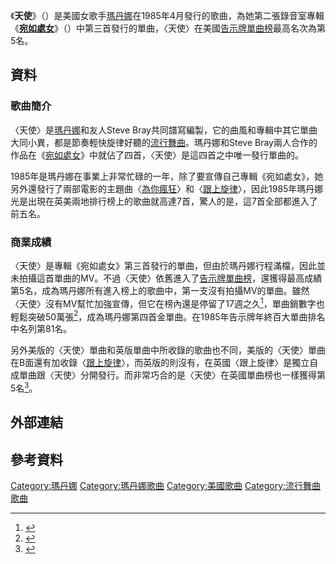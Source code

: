 {{noteTA
|2=zh-cn:Madonna; zh-hk:麦当娜; zh-tw:瑪丹娜;
|G1=Show
}}
{{Infobox single
| Name          = 天使<br />Angel
| Cover         = Madonna_-_Angel.jpg
| Alt           = 
| Artist        = [[瑪丹娜|瑪丹娜]]
| from Album    = [[宛如處女|宛如處女]]
| B-side        = {{ubl|"[[跟上旋律|跟上旋律]]"|"Burning Up"}}
| Released      = 1985年4月10日
| Format        = {{flat list|
*7"
*12"
*[[CD|CD]]
}}
| Recorded      = 1984年
| Genre         = [[流行舞曲|流行舞曲]]
| Length        = 3:56
| Label         = {{flat list|
* [[Sire唱片公司|Sire唱片公司]]
* [[華納兄弟唱片公司|華納兄弟唱片公司]]
}}
| Writer        = {{flat list|
* [[瑪丹娜|瑪丹娜]]
* Steve Bray
}}
| Producer      = Nile Rodgers
| Last single   = {{ubl|"[[Crazy_for_You_(歌曲)|Crazy For You]]"|(1985)}}
| This single   = {{ubl|"'''Angel'''"|(1985)}}
| Next single   = {{ubl|"[[跟上旋律|Into The Groove]]"|(1985)}}
}}
《'''天使'''》（{{lang-en|'''Angel'''}}）是美國女歌手[[瑪丹娜|瑪丹娜]]在1985年4月發行的歌曲，為她第二張錄音室專輯《'''[[宛如處女|宛如處女]]'''》（{{lang-en|'''Like a Virgin'''}}）中第三首發行的單曲，〈天使〉在美國[[Billboard_Hot_100|告示牌單曲榜]]最高名次為第5名。
==資料==
===歌曲簡介===
〈天使〉是[[瑪丹娜|瑪丹娜]]和友人Steve Bray共同譜寫編製，它的曲風和專輯中其它單曲大同小異，都是節奏輕快旋律好聽的[[流行舞曲|流行舞曲]]。瑪丹娜和Steve Bray兩人合作的作品在《[[宛如處女|宛如處女]]》中就佔了四首，〈天使〉是這四首之中唯一發行單曲的。

1985年是瑪丹娜在事業上非常忙碌的一年，除了要宣傳自己專輯《宛如處女》，她另外還發行了兩部電影的主題曲〈[[Crazy_for_You_(歌曲)|為你瘋狂]]〉和〈[[跟上旋律|跟上旋律]]〉，因此1985年瑪丹娜光是出現在英美兩地排行榜上的歌曲就高達7首，驚人的是，這7首全部都進入了前五名。
===商業成績===
〈天使〉是專輯《宛如處女》第三首發行的單曲，但由於瑪丹娜行程滿檔，因此並未拍攝這首單曲的MV。不過〈天使〉依舊進入了[[Billboard_Hot_100|告示牌單曲榜]]，還獲得最高成績第5名，成為瑪丹娜所有進入榜上的歌曲中，第一支沒有拍攝MV的單曲。雖然〈天使〉沒有MV幫忙加強宣傳，但它在榜內還是停留了17週之久<ref>{{Cite web |url=http://www.billboard.com/artist/308786/madonna/chart?page=5&f=379 |title=美國告示牌官網瑪丹娜單曲資料庫 |access-date=2015-01-24 |archive-date=2015-03-11 |archive-url=https://web.archive.org/web/20150311044016/http://www.billboard.com/artist/308786/madonna/chart?page=5&f=379 |dead-url=no }}</ref>，單曲銷數字也輕鬆突破50萬張<ref>{{Cite web |url=http://www.riaa.com/goldandplatinumdata.php?content_selector=gold-platinum-searchable-database |title=美國唱片業協會瑪丹娜專輯單曲銷售量一覽表 |access-date=2015-01-24 |archive-date=2013-01-04 |archive-url=https://web.archive.org/web/20130104132513/http://www.riaa.com/goldandplatinumdata.php?content_selector=gold-platinum-searchable-database |dead-url=no }}</ref>，成為瑪丹娜第四首金單曲。在1985年告示牌年終百大單曲排名中名列第81名。

另外美版的〈天使〉單曲和英版單曲中所收錄的歌曲也不同，美版的〈天使〉單曲在B面還有加收錄〈[[跟上旋律|跟上旋律]]〉，而英版的則沒有，在英國〈跟上旋律〉是獨立自成單曲跟〈天使〉分開發行。而非常巧合的是〈天使〉在英國單曲榜也一樣獲得第5名<ref>{{Cite web |url=http://www.officialcharts.com/artist/_/madonna/ |title=英國官方排行榜瑪丹娜資料庫 |access-date=2015-01-24 |archive-date=2015-01-19 |archive-url=https://web.archive.org/web/20150119173628/http://www.officialcharts.com/artist/_/madonna |dead-url=no }}</ref>。

== 外部連結 ==
{{瑪丹娜}}
{{瑪丹娜歌曲}}
== 參考資料 ==
{{DEFAULTSORT:Angel}}
[[Category:瑪丹娜|Category:瑪丹娜]]
[[Category:瑪丹娜歌曲|Category:瑪丹娜歌曲]]
[[Category:美國歌曲|Category:美國歌曲]]
[[Category:流行舞曲歌曲|Category:流行舞曲歌曲]]